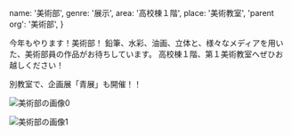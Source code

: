   name: '美術部',
  genre: '展示',
  area: '高校棟１階',
  place: '美術教室',
  'parent org': '美術部',
}

今年もやります！美術部！
鉛筆、水彩、油画、立体と、様々なメディアを用いた、美術部員の作品がお待ちしています。
高校棟１階、第１美術教室へぜひお越しください！

別教室で、企画展「青展」も開催！！

![美術部の画像0](/data/orgs/美術部/img0.png)

![美術部の画像1](/data/orgs/美術部/img1.png)

